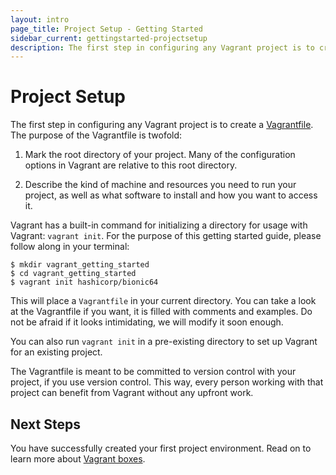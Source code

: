 ```yaml
---
layout: intro
page_title: Project Setup - Getting Started
sidebar_current: gettingstarted-projectsetup
description: The first step in configuring any Vagrant project is to create a Vagrantfile.
---
```


# Project Setup

The first step in configuring any Vagrant project is to create a
[Vagrantfile](/docs/vagrantfile/). The purpose of the
Vagrantfile is twofold:

1. Mark the root directory of your project. Many of the configuration
   options in Vagrant are relative to this root directory.

2. Describe the kind of machine and resources you need to run your project,
   as well as what software to install and how you want to access it.

Vagrant has a built-in command for initializing a directory for usage
with Vagrant: `vagrant init`. For the purpose of this getting started guide,
please follow along in your terminal:

```
$ mkdir vagrant_getting_started
$ cd vagrant_getting_started
$ vagrant init hashicorp/bionic64
```

This will place a `Vagrantfile` in your current directory. You can
take a look at the Vagrantfile if you want, it is filled with comments
and examples. Do not be afraid if it looks intimidating, we will modify it
soon enough.

You can also run `vagrant init` in a pre-existing directory to
set up Vagrant for an existing project.

The Vagrantfile is meant to be committed to version control with
your project, if you use version control. This way, every person working
with that project can benefit from Vagrant without any upfront work.

## Next Steps

You have successfully created your first project environment. Read on to learn
more about [Vagrant boxes](/intro/getting-started/boxes.html).
